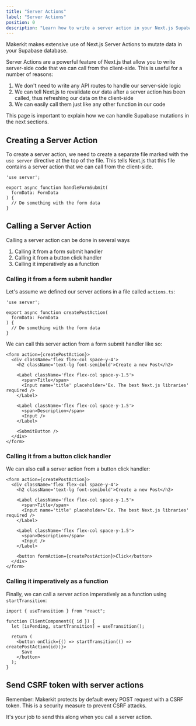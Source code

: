 ```yaml
---
title: "Server Actions"
label: "Server Actions"
position: 0
description: "Learn how to write a server action in your Next.js Supabase SaaS application"
---
```


Makerkit makes extensive use of Next.js Server Actions to mutate data in your Supabase database.

Server Actions are a powerful feature of Next.js that allow you to write server-side code that we can call from the client-side. This is useful for a number of reasons:
1. We don't need to write any API routes to handle our server-side logic
2. We can tell Next.js to revalidate our data after a server action has been called, thus refreshing our data on the client-side
3. We can easily call them just like any other function in our code

<Alert>
  This page is important to explain how we can handle Supabase mutations in the next sections.
</Alert>

## Creating a Server Action

To create a server action, we need to create a separate file marked with the `use server` directive at the top of the file. This tells Next.js that this file contains a server action that we can call from the client-side.

```tsx
'use server';

export async function handleFormSubmit(
  formData: FormData
) {
  // Do something with the form data
}
```

## Calling a Server Action

Calling a server action can be done in several ways

1. Calling it from a form submit handler
2. Calling it from a button click handler
3. Calling it imperatively as a function

### Calling it from a form submit handler

Let's assume we defined our server actions in a file called `actions.ts`:

```tsx
'use server';

export async function createPostAction(
  formData: FormData
) {
  // Do something with the form data
}
```

We can call this server action from a form submit handler like so:

```tsx
<form action={createPostAction}>
  <div className='flex flex-col space-y-4'>
    <h2 className='text-lg font-semibold'>Create a new Post</h2>

    <Label className='flex flex-col space-y-1.5'>
      <span>Title</span>
      <Input name='title' placeholder='Ex. The best Next.js libraries' required />
    </Label>

    <Label className='flex flex-col space-y-1.5'>
      <span>Description</span>
      <Input />
    </Label>

    <SubmitButton />
  </div>
</form>
```

### Calling it from a button click handler

We can also call a server action from a button click handler:

```tsx
<form action={createPostAction}>
  <div className='flex flex-col space-y-4'>
    <h2 className='text-lg font-semibold'>Create a new Post</h2>

    <Label className='flex flex-col space-y-1.5'>
      <span>Title</span>
      <Input name='title' placeholder='Ex. The best Next.js libraries' required />
    </Label>

    <Label className='flex flex-col space-y-1.5'>
      <span>Description</span>
      <Input />
    </Label>

    <button formAction={createPostAction}>Click</button>
  </div>
</form>
```

### Calling it imperatively as a function

Finally, we can call a server action imperatively as a function using `startTransition`:

```tsx
import { useTransition } from "react";

function ClientComponent({ id }) {
  let [isPending, startTransition] = useTransition();

  return (
    <button onClick={() => startTransition(() => createPostAction(id))}>
      Save
    </button>
  );
}
```

## Send CSRF token with server actions

Remember: Makerkit protects by default every POST request with a CSRF token. This is a security measure to prevent CSRF attacks.

It's your job to send this along when you call a server action.